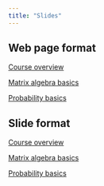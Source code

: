 ```yaml
---
title: "Slides"
---
```


::: panel-tabset
## Web page format
[Course overview](overview24.qmd)

[Matrix algebra basics](matrix24.qmd)

[Probability basics](probability24.qmd)

## Slide format

[Course overview](overview24s.qmd)

[Matrix algebra basics](matrix24s.qmd)

[Probability basics](probability24s.qmd)


:::



